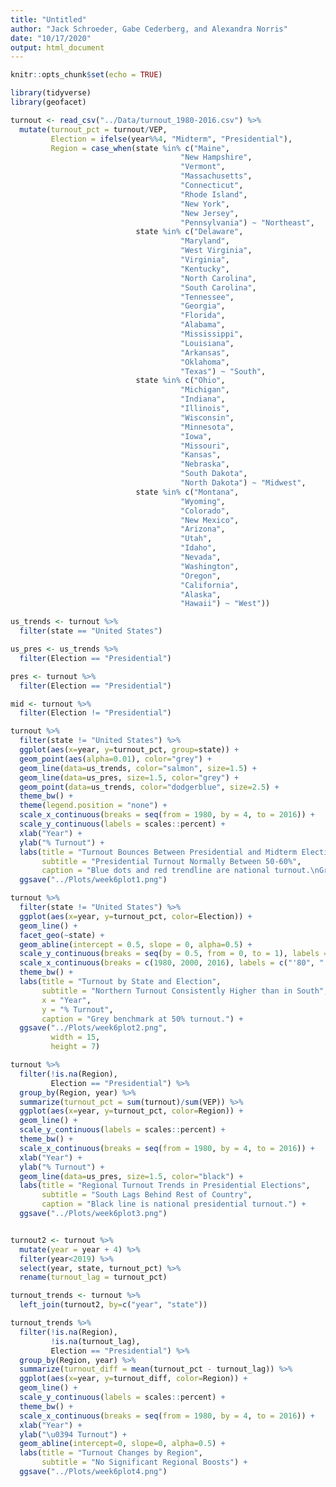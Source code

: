 ```yaml
---
title: "Untitled"
author: "Jack Schroeder, Gabe Cederberg, and Alexandra Norris"
date: "10/17/2020"
output: html_document
---
```


```r
knitr::opts_chunk$set(echo = TRUE)

library(tidyverse)
library(geofacet)

turnout <- read_csv("../Data/turnout_1980-2016.csv") %>% 
  mutate(turnout_pct = turnout/VEP,
         Election = ifelse(year%%4, "Midterm", "Presidential"),
         Region = case_when(state %in% c("Maine",
                                      "New Hampshire",
                                      "Vermont",
                                      "Massachusetts",
                                      "Connecticut",
                                      "Rhode Island",
                                      "New York",
                                      "New Jersey",
                                      "Pennsylvania") ~ "Northeast",
                            state %in% c("Delaware",
                                      "Maryland",
                                      "West Virginia",
                                      "Virginia",
                                      "Kentucky",
                                      "North Carolina",
                                      "South Carolina",
                                      "Tennessee",
                                      "Georgia",
                                      "Florida",
                                      "Alabama",
                                      "Mississippi",
                                      "Louisiana",
                                      "Arkansas",
                                      "Oklahoma",
                                      "Texas") ~ "South",
                            state %in% c("Ohio",
                                      "Michigan",
                                      "Indiana",
                                      "Illinois",
                                      "Wisconsin",
                                      "Minnesota",
                                      "Iowa",
                                      "Missouri",
                                      "Kansas",
                                      "Nebraska",
                                      "South Dakota",
                                      "North Dakota") ~ "Midwest",
                            state %in% c("Montana",
                                      "Wyoming",
                                      "Colorado",
                                      "New Mexico",
                                      "Arizona",
                                      "Utah",
                                      "Idaho",
                                      "Nevada",
                                      "Washington",
                                      "Oregon",
                                      "California",
                                      "Alaska",
                                      "Hawaii") ~ "West"))

us_trends <- turnout %>% 
  filter(state == "United States")

us_pres <- us_trends %>% 
  filter(Election == "Presidential")

pres <- turnout %>% 
  filter(Election == "Presidential")

mid <- turnout %>% 
  filter(Election != "Presidential")

turnout %>% 
  filter(state != "United States") %>% 
  ggplot(aes(x=year, y=turnout_pct, group=state)) +
  geom_point(aes(alpha=0.01), color="grey") +
  geom_line(data=us_trends, color="salmon", size=1.5) +
  geom_line(data=us_pres, size=1.5, color="grey") +
  geom_point(data=us_trends, color="dodgerblue", size=2.5) +
  theme_bw() +
  theme(legend.position = "none") +
  scale_x_continuous(breaks = seq(from = 1980, by = 4, to = 2016)) +
  scale_y_continuous(labels = scales::percent) +
  xlab("Year") +
  ylab("% Turnout") +
  labs(title = "Turnout Bounces Between Presidential and Midterm Elections",
       subtitle = "Presidential Turnout Normally Between 50-60%", 
       caption = "Blue dots and red trendline are national turnout.\nGrey dots are state-level turnout.\nGrey line is national presidential turnout.") +
  ggsave("../Plots/week6plot1.png")

turnout %>% 
  filter(state != "United States") %>% 
  ggplot(aes(x=year, y=turnout_pct, color=Election)) +
  geom_line() +
  facet_geo(~state) +
  geom_abline(intercept = 0.5, slope = 0, alpha=0.5) +
  scale_y_continuous(breaks = seq(by = 0.5, from = 0, to = 1), labels = scales::percent) +
  scale_x_continuous(breaks = c(1980, 2000, 2016), labels = c("'80", "'00", "'16")) +
  theme_bw() +
  labs(title = "Turnout by State and Election",
       subtitle = "Northern Turnout Consistently Higher than in South",
       x = "Year",
       y = "% Turnout",
       caption = "Grey benchmark at 50% turnout.") +
  ggsave("../Plots/week6plot2.png",
         width = 15,
         height = 7)

turnout %>% 
  filter(!is.na(Region),
         Election == "Presidential") %>% 
  group_by(Region, year) %>% 
  summarize(turnout_pct = sum(turnout)/sum(VEP)) %>% 
  ggplot(aes(x=year, y=turnout_pct, color=Region)) +
  geom_line() +
  scale_y_continuous(labels = scales::percent) +
  theme_bw() +
  scale_x_continuous(breaks = seq(from = 1980, by = 4, to = 2016)) +
  xlab("Year") +
  ylab("% Turnout") +
  geom_line(data=us_pres, size=1.5, color="black") +
  labs(title = "Regional Turnout Trends in Presidential Elections",
       subtitle = "South Lags Behind Rest of Country", 
       caption = "Black line is national presidential turnout.") +
  ggsave("../Plots/week6plot3.png")


turnout2 <- turnout %>% 
  mutate(year = year + 4) %>% 
  filter(year<2019) %>% 
  select(year, state, turnout_pct) %>% 
  rename(turnout_lag = turnout_pct)

turnout_trends <- turnout %>% 
  left_join(turnout2, by=c("year", "state"))

turnout_trends %>% 
  filter(!is.na(Region),
         !is.na(turnout_lag),
         Election == "Presidential") %>% 
  group_by(Region, year) %>% 
  summarize(turnout_diff = mean(turnout_pct - turnout_lag)) %>% 
  ggplot(aes(x=year, y=turnout_diff, color=Region)) +
  geom_line() +
  scale_y_continuous(labels = scales::percent) +
  theme_bw() +
  scale_x_continuous(breaks = seq(from = 1980, by = 4, to = 2016)) +
  xlab("Year") +
  ylab("\u0394 Turnout") +
  geom_abline(intercept=0, slope=0, alpha=0.5) +
  labs(title = "Turnout Changes by Region",
       subtitle = "No Significant Regional Boosts") +
  ggsave("../Plots/week6plot4.png")


```

